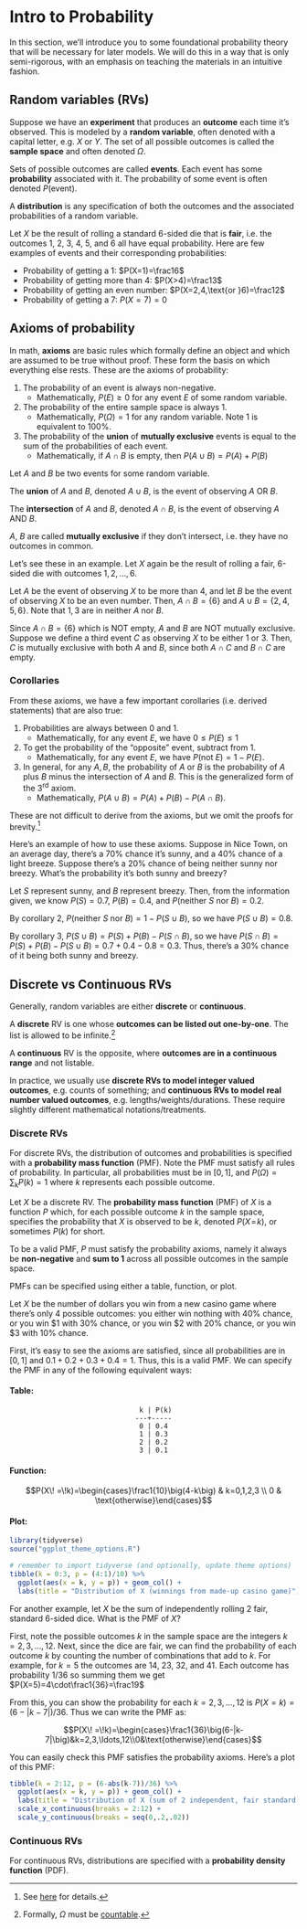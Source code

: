 

# Intro to Probability

In this section, we'll introduce you to some foundational probability theory that will be necessary for later models. We will do this in a way that is only semi-rigorous, with an emphasis on teaching the materials in an intuitive fashion.


## Random variables (RVs)

Suppose we have an **experiment** that produces an **outcome** each time it's observed. This is modeled by a **random variable**, often denoted with a capital letter, e.g. $X$ or $Y$. The set of all possible outcomes is called the **sample space** and often denoted $\Omega$.

Sets of possible outcomes are called **events**. Each event has some **probability** associated with it. The probability of some event is often denoted $P(\text{event})$.

A **distribution** is any specification of both the outcomes and the associated probabilities of a random variable.

:::{.eg}
Let $X$ be the result of rolling a standard 6-sided die that is **fair**, i.e. the outcomes 1, 2, 3, 4, 5, and 6 all have equal probability. Here are few examples of events and their corresponding probabilities:

 - Probability of getting a 1: $P(X=1)=\frac16$
 - Probability of getting more than 4: $P(X>4)=\frac13$
 - Probability of getting an even number: $P(X=2,4,\text{or }6)=\frac12$
 - Probability of getting a 7: $P(X=7)=0$
:::


## Axioms of probability

In math, **axioms** are basic rules which formally define an object and which are assumed to be true without proof. These form the basis on which everything else rests. These are the axioms of probability:

 1. The probability of an event is always non-negative.
    - Mathematically, $P(E)\ge0$ for any event $E$ of some random variable.
 2. The probability of the entire sample space is always 1.
    - Mathematically, $P(\Omega)=1$ for any random variable. Note 1 is equivalent to 100\%.
 3. The probability of the **union** of **mutually exclusive** events is equal to the sum of the probabilities of each event.
    - Mathematically, if $A\cap B$ is empty, then $P(A\cup B)=P(A)+P(B)$

:::{.def}
Let $A$ and $B$ be two events for some random variable.

The **union** of $A$ and $B$, denoted $A\cup B$, is the event of observing $A$ OR $B$.

The **intersection** of $A$ and $B$, denoted $A\cap B$, is the event of observing $A$ AND $B$.

$A$, $B$ are called **mutually exclusive** if they don't intersect, i.e. they have no outcomes in common.
:::

:::{.eg}
Let's see these in an example. Let $X$ again be the result of rolling a fair, 6-sided die with outcomes $1,2,\ldots,6$.

Let $A$ be the event of observing $X$ to be more than 4, and let $B$ be the event of observing $X$ to be an even number. Then, $A\cap B=\{6\}$ and $A\cup B=\{2,4,5,6\}$. Note that $1,3$ are in neither $A$ nor $B$.

Since $A\cap B=\{6\}$ which is NOT empty, $A$ and $B$ are NOT mutually exclusive. Suppose we define a third event $C$ as observing $X$ to be either $1$ or $3$. Then, $C$ is mutually exclusive with both $A$ and $B$, since both $A\cap C$ and $B\cap C$ are empty.
:::


### Corollaries

From these axioms, we have a few important corollaries (i.e. derived statements) that are also true:

 1. Probabilities are always between 0 and 1.
    - Mathematically, for any event $E$, we have $0\le P(E)\le1$
 2. To get the probability of the "opposite" event, subtract from 1.
    - Mathematically, for any event $E$, we have $P(\text{not }E)=1-P(E)$.
 3. In general, for any $A,B$, the probability of $A$ or $B$ is the probability of $A$ plus $B$ minus the intersection of $A$ and $B$. This is the generalized form of the 3^rd^ axiom.
    - Mathematically, $P(A\cup B)=P(A)+P(B)-P(A\cap B)$.

These are not difficult to derive from the axioms, but we omit the proofs for brevity.^[See [here](https://en.wikipedia.org/wiki/Probability_axioms#Consequences) for details.] 


:::{.eg}
Here's an example of how to use these axioms. Suppose in Nice Town, on an average day, there's a 70% chance it's sunny, and a 40% chance of a light breeze. Suppose there's a 20% chance of being neither sunny nor breezy. What's the probability it's both sunny and breezy?

Let $S$ represent sunny, and $B$ represent breezy. Then, from the information given, we know $P(S)=0.7$, $P(B)=0.4$, and $P(\text{neither \(S\) nor \(B\)})=0.2$.

By corollary 2, $P(\text{neither \(S\) nor \(B\)})=1-P(S\cup B)$, so we have $P(S\cup B)=0.8$.

By corollary 3, $P(S\cup B)=P(S)+P(B)-P(S\cap B)$, so we have $P(S\cap B)=P(S)+P(B)-P(S\cup B)=0.7+0.4-0.8=0.3$. Thus, there's a 30% chance of it being both sunny and breezy.
:::


## Discrete vs Continuous RVs

Generally, random variables are either **discrete** or **continuous**.

:::{.def}
A **discrete** RV is one whose **outcomes can be listed out one-by-one**. The list is allowed to be infinite.^[Formally, $\Omega$ must be [countable](https://en.wikipedia.org/wiki/Countable_set).]

A **continuous** RV is the opposite, where **outcomes are in a continuous range** and not listable.
:::

In practice, we usually use **discrete RVs to model integer valued outcomes**, e.g. counts of something; and **continuous RVs to model real number valued outcomes**, e.g. lengths/weights/durations. These require slightly different mathematical notations/treatments.


### Discrete RVs

For discrete RVs, the distribution of outcomes and probabilities is specified with a **probability mass function** (PMF). Note the PMF must satisfy all rules of probability. In particular, all probabilities must be in $[0,1]$, and $P(\Omega)=\sum_\text{k}P(k)=1$ where $k$ represents each possible outcome.


:::{.def}
Let $X$ be a discrete RV. The **probability mass function** (PMF) of $X$ is a function $P$ which, for each possible outcome $k$ in the sample space, specifies the probability that $X$ is observed to be $k$, denoted $P(X\! =\!k)$, or sometimes $P(k)$ for short.

To be a valid PMF, $P$ must satisfy the probability axioms, namely it always be **non-negative** and **sum to 1** across all possible outcomes in the sample space.
:::


PMFs can be specified using either a table, function, or plot.

:::{.eg}
Let $X$ be the number of dollars you win from a new casino game where there's only 4 possible outcomes: you either win nothing with 40% chance, or you win \$1 with 30% chance, or you win \$2 with 20% chance, or you win \$3 with 10% chance.

First, it's easy to see the axioms are satisfied, since all probabilities are in $[0,1]$ and $0.1+0.2+0.3+0.4=1$. Thus, this is a valid PMF. We can specify the PMF in any of the following equivalent ways:

#### Table: {-}

<center>

     k | P(k)
    ---+-----
     0 | 0.4 
     1 | 0.3 
     2 | 0.2 
     3 | 0.1 

</center>

#### Function: {-}

$$P(X\! =\!k)=\begin{cases}\frac1{10}\big(4-k\big) & k=0,1,2,3 \\ 0 & \text{otherwise}\end{cases}$$

#### Plot: {-}


```r
library(tidyverse)
source("ggplot_theme_options.R")
```
```r
# remember to import tidyverse (and optionally, update theme options)
tibble(k = 0:3, p = (4:1)/10) %>%
  ggplot(aes(x = k, y = p)) + geom_col() +
  labs(title = "Distribution of X (winnings from made-up casino game)")
```

:::


:::{.eg}
For another example, let $X$ be the sum of independently rolling 2 fair, standard 6-sided dice. What is the PMF of $X$?

First, note the possible outcomes $k$ in the sample space are the integers $k=2,3,\ldots,12$. Next, since the dice are fair, we can find the probability of each outcome $k$ by counting the number of combinations that add to $k$. For example, for $k=5$ the outcomes are 14, 23, 32, and 41. Each outcome has probability 1/36 so summing them we get $P(X=5)=4\cdot\frac1{36}=\frac19$

From this, you can show the probability for each $k=2,3,\ldots,12$ is $P(X=k)=(6-|k-7|)/36$. Thus we can write the PMF as:

$$P(X\! =\!k)=\begin{cases}\frac1{36}\big(6-|k-7|\big)&k=2,3,\ldots,12\\0&\text{otherwise}\end{cases}$$

You can easily check this PMF satisfies the probability axioms. Here's a plot of this PMF:

```r
tibble(k = 2:12, p = (6-abs(k-7))/36) %>%
  ggplot(aes(x = k, y = p)) + geom_col() +
  labs(title = "Distribution of X (sum of 2 independent, fair standard 6-sided dice)") +
  scale_x_continuous(breaks = 2:12) +
  scale_y_continuous(breaks = seq(0,.2,.02))
```

:::


### Continuous RVs

For continuous RVs, distributions are specified with a **probability density function** (PDF).

